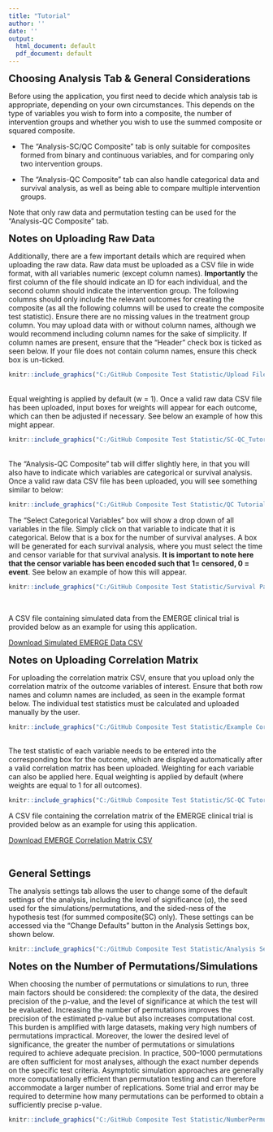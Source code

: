 ```yaml
---
title: "Tutorial"
author: ''
date: ''
output:
  html_document: default
  pdf_document: default
---
```


<style>
body {
  text-align: left !important;
}
</style>

<span style="font-size:20px;">**Choosing Analysis Tab & General  Considerations**<br>

Before using the application, you first need to decide which analysis tab is appropriate, depending on your own circumstances. This depends on the type of variables you wish to form into a composite, the number of intervention groups and whether you wish to use the summed composite or squared composite.<br>

- The "Analysis-SC/QC Composite" tab is only suitable for composites formed from binary and continuous variables, and for comparing only two intervention groups. <br>

- The "Analysis-QC Composite" tab can also handle categorical data and survival analysis, as well as being able to compare multiple intervention groups.<br>

Note that only raw data and permutation testing can be used for the "Analysis-QC Composite" tab. <br>

<span style="font-size:20px;">**Notes on Uploading Raw Data** <br>

Additionally, there are a few important details which are required when uploading the raw data. Raw data must be uploaded as a CSV file in wide format, with all variables numeric (except column names).
**Importantly** the first column of the file should indicate an ID for each individual, and the second column should indicate the intervention group. The following columns should only include the relevant outcomes for creating the composite (as all the following columns will be used to create the composite test statistic). Ensure there are no missing values in the treatment group column. You may upload data with or without column names, although we would recommend including column names for the sake of simplicity. If column names are present, ensure that the "Header" check box is ticked as seen below. If your file does not contain column names, ensure this check box is un-ticked. <br>

```r
knitr::include_graphics("C:/GitHub Composite Test Statistic/Upload Files.png")
```
<br>
Equal weighting is applied by default (w = 1). Once a valid raw data CSV file has been uploaded, input boxes for weights will appear for each outcome, which can then be adjusted if necessary. See below an example of how this might appear.<br>
```r
knitr::include_graphics("C:/GitHub Composite Test Statistic/SC-QC_Tutorial_Raw_Data_selection.png")
```
<br>
The "Analysis-QC Composite" tab will differ slightly here, in that you will also have to indicate which variables are categorical or survival analysis. Once a valid raw data CSV file has been uploaded, you will see something similar to below: <br>

```r
knitr::include_graphics("C:/GitHub Composite Test Statistic/QC Tutorial variable selection.png")
```
The "Select Categorical Variables" box will show a drop down of all variables in the file. Simply click on that variable to indicate that it is categorical. Below that is a box for the number of survival analyses. A box will be generated for each survival analysis, where you must select the time and censor variable for that survival analysis. **It is important to note here that the censor variable has been encoded such that 1= censored, 0 = event**. See below an example of how this will appear.<br>

```r
knitr::include_graphics("C:/GitHub Composite Test Statistic/Survival Pair.png")
```
<br>

A CSV file containing simulated data from the EMERGE clinical trial is provided below as an example for using this application.

<a href="Simulated toy dataset - For tutorial.csv" download>Download Simulated EMERGE Data CSV</a>

<span style="font-size:20px;">**Notes on Uploading Correlation Matrix**<br>

For uploading the correlation matrix CSV, ensure that you upload only the correlation matrix  of the outcome variables of interest. Ensure that both row names and column names are included, as seen in the example format below. The individual test statistics must be calculated and uploaded manually by the user. <br>
```r
knitr::include_graphics("C:/GitHub Composite Test Statistic/Example Correlation Matrix.png")
```

<br>
The test statistic of each variable needs to be entered into the corresponding box for the outcome, which are displayed automatically after a valid correlation matrix has been uploaded. Weighting for each variable can also be applied here. Equal weighting is applied by default (where weights are equal to 1 for all outcomes). <br>
```r
knitr::include_graphics("C:/GitHub Composite Test Statistic/SC-QC Tutorial CMTS Weights and TS.png")
```

A CSV file containing the correlation matrix of the EMERGE clinical trial is provided below as an example for using this application.


<a href="Example Correlation Matrix.csv" download>Download EMERGE Correlation Matrix CSV</a>

<br>

<span style="font-size:20px;">**General Settings** <br>

The analysis settings tab allows the user to change some of the default settings of the analysis, including the level of significance ($\alpha$), the seed used for the simulations/permutations, and the sided-ness of the hypothesis test (for summed composite(SC) only). These settings can be accessed via the "Change Defaults" button in the Analysis Settings box, shown below.<br>


```r
knitr::include_graphics("C:/GitHub Composite Test Statistic/Analysis Settings .png")
```


<span style="font-size:20px;">**Notes on the Number of Permutations/Simulations**<br> 

When choosing the number of permutations or simulations to run, three main factors should be considered: the complexity of the data, the desired precision of the p-value, and the level of significance at which the test will be evaluated. Increasing the number of permutations improves the precision of the estimated p-value but also increases computational cost. This burden is amplified with large datasets, making very high numbers of permutations impractical. Moreover, the lower the desired level of significance, the greater the number of permutations or simulations required to achieve adequate precision. In practice, 500–1000 permutations are often sufficient for most analyses, although the exact number depends on the specific test criteria. Asymptotic simulation approaches are generally more computationally efficient than permutation testing and can therefore accommodate a larger number of replications. Some trial and error may be required to determine how many permutations can be performed to obtain a sufficiently precise p-value.

```r
knitr::include_graphics("C:/GitHub Composite Test Statistic/NumberPermutations.png")
```
